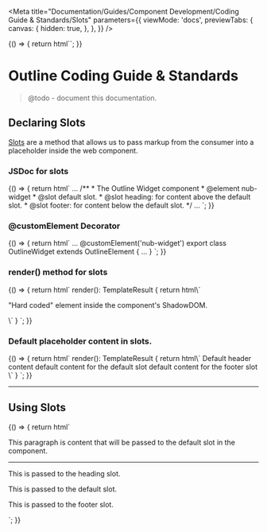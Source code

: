 
<Meta
  title="Documentation/Guides/Component Development/Coding Guide & Standards/Slots"
  parameters={{
    viewMode: 'docs',
    previewTabs: {
      canvas: {
        hidden: true,
      },
    },
  }}
/>

<Story name="Introduction">
  {() => {
    return html``;
  }}
</Story>

# Outline Coding Guide & Standards

> @todo - document this documentation.

## Declaring Slots
[Slots](https://lit.dev/docs/components/shadow-dom/#slots) are a method that allows us to pass markup from the consumer into a placeholder inside the web component.

### JSDoc for slots

<Story name="JSDoc for Slots">
  {() => {
    return html`
<nub-code-block language="jsx" class="mb-6">
...
/**
* The Outline Widget component
* @element nub-widget
* @slot default slot.
* @slot heading: for content above the default slot.
* @slot footer: for content below the default slot.
*/
...
</nub-code-block>
    `;
  }}
</Story>

### @customElement Decorator

<Story name="@customElement Decorator">
  {() => {
    return html`
<nub-code-block language="jsx" class="mb-6">
...
@customElement('nub-widget')
export class OutlineWidget extends OutlineElement {
...
}
</nub-code-block>`;
  }}
</Story>

### render() method for slots

<Story name="Render method with slots">
  {() => {
    return html`
<nub-code-block language="jsx" class="mb-6">
render(): TemplateResult {
  return html\`
    <slot name="heading"></slot>
    <slot></slot>
    <slot name="footer"></slot>
    <p>"Hard coded" element inside the component's ShadowDOM.</p>
  \`
}
</nub-code-block>`;
  }}
</Story>

### Default placeholder content in slots.

<Story name="Slots with default content">
  {() => {
    return html`
<nub-code-block language="jsx" class="mb-6">
render(): TemplateResult {
  return html\`
    <slot name="heading">Default header content</slot>
    <slot>default content for the default slot</slot>
    <slot name="footer">default content for the footer slot</slot>
  \`
}
</nub-code-block>`;
  }}
</Story>

<hr/>

## Using Slots

<Story name="Using Slots">
  {() => {
    return html`
<nub-code-block language="html" class="mb-6">
<!-- An example of passing content to the default slot. -->
<nub-widget>
  <p>This paragraph is content that will be passed to the default slot in the component.</p>
</nub-widget>
</nub-code-block>
<hr />
<nub-code-block language="html" class="mb-6">
<!-- An example of passing content to the default slot and named slots. -->
<nub-widget>
  <p slot="heading">This is passed to the heading slot.</p>
  <p>This is passed to the default slot.</p>
  <p slot="footer">This is passed to the footer slot.</p>
</nub-widget>
</nub-code-block>`;
  }}
</Story>
